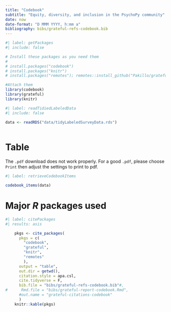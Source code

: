 ```yaml
---
title: "Codebook"
subtitle: "Equity, diversity, and inclusion in the PsychoPy community"
date: now
date-format: "D MMM YYYY, h:mm a"
bibliography: bibs/grateful-refs-codebook.bib
---
```


```r
#| label: getPackages
#| include: false

# Install these packages as you need them
#
# install.packages("codebook")
# install.packages("knitr")
# install.packages("remotes"); remotes::install_github("Pakillo/grateful")

#Attach them
library(codebook)
library(grateful)
library(knitr)

```

```r
#| label: readTidiedLabeledData
#| include: false

data <- readRDS("data/tidyLabeledSurveyData.rds")
              
```

# Table

::: {.callout-warning}
The `.pdf` download does not work properly. For a good `.pdf`, please choose `Print` then adjust the settings to print to pdf.
:::

```r
#| label: retrieveCodebookItems

codebook_items(data)

```

# Major *R* packages used

```r
#| label: citePackages
#| results: asis

    pkgs <- cite_packages(
      pkgs = c(
        "codebook",
        "grateful",
        "knitr",
        "remotes"
        ),
      output = "table", 
      out.dir = getwd(),
      citation.style = apa.csl,
      cite.tidyverse = F,
      bib.file = "bibs/grateful-refs-codebook.bib"#,
#      Rmd.file = "bibs/grateful-report-codebook.Rmd",
      #out.name = "grateful-citations-codebook"
      )
    knitr::kable(pkgs)

```
